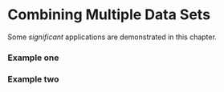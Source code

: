 # Combining Multiple Data Sets

Some _significant_ applications are demonstrated in this chapter.

### Example one

### Example two
